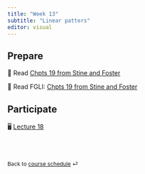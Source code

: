 ```yaml
---
title: "Week 13"
subtitle: "Linear patters"
editor: visual
---
```


## Prepare

📖 Read [Chpts 19 from Stine and Foster](https://www.pearson.com/store/en-us/pearsonplus/p/9780137399727.html)

📖 Read FGLI: [Chpts 19 from Stine and Foster](https://portal.mypearson.com/course-home/handout/sturdevant21135/Student_Registration_Handout_sturdevant21135.pdf)

## Participate

🖥️ [Lecture 18](/slides/lect_18.html)

<br><br>

::: {style="font-size: 0.875em;"}
Back to [course schedule](/ "Course schedule") ⏎
:::
